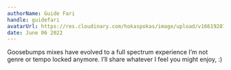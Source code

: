 ```yaml
---
authorName: Guide Fari
handle: guidefari
avatarUrl: https://res.cloudinary.com/hokaspokas/image/upload/v1661928720/bar_shpohc.png
date: June 06 2022
---
```


Goosebumps mixes have evolved to a full spectrum experience
I’m not genre or tempo locked anymore. I’ll share whatever I feel you might enjoy, :)
